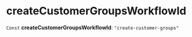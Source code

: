 
# createCustomerGroupsWorkflowId

 `Const` **createCustomerGroupsWorkflowId**: `"create-customer-groups"`
